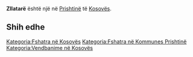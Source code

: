 {{Fshat në 
 | Emri                = Zllatarë
 | EmriAlt                = 
 | NAME_SHORT_FORM=      
 | NAME_GENERIC=      
 | NAME_SORT_NAME_RO=      ZLLATARE
 | FULL_NAME_RO = Zllatarë
 | FULL_NAME_ND_RO=Zllatare
 | SORT_NAME_RG=ZLLATARE
 | FULL_NAME_RG=Zllatarë
 | FULL_NAME_ND_RG=Zllatare
 | SRP_NAME_SHORT_FORM=      
 | SRP_NAME_GENERIC=      
 | SRP_NAME_SORT_NAME_RO=      
 | SRP_FULL_NAME_RO = 
 | SRP_FULL_NAME_ND_RO=
 | SRP_SORT_NAME_RG=
 | SRP_FULL_NAME_RG=
 | SRP_FULL_NAME_ND_RG=
 | Emri (Rasa dhanore) = 
 | Figura              = 
 | Shteti              = Kosovo
 | Komuna              = Prishtinë
 | Kodi postar         = 
 | Sipërfaqja          = 

 | Popullsia           = 

 | Regj. i popullsisë  = 
 | Dend. e popullsisë  = 
 | Faqja zyrtare       = 
 <!--- Koordinatat ----> 
 | Gjerësia            = 42.645454
 | Gjatësia            = 21.222344
 | Lartësia            = 
}}
'''Zllatarë''' është një [[]] në [[Prishtinë]] të [[Kosovës]].

<!-- == Gjeografia == -->
<!-- == Historia == -->
<!-- == Demografia == -->
== Shih edhe ==
{{Komuna Prishtinë}}
{{Kosovo-Administrata-Cung}}

[[Kategoria:Fshatra në Kosovës]]
[[Kategoria:Fshatra në Kommunes Prishtinë]]
[[Kategoria:Vendbanime në Kosovës]]